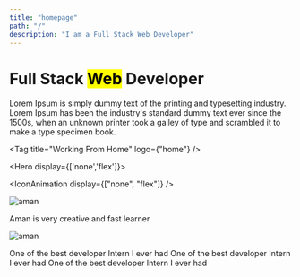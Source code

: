 ```yaml
---
title: "homepage"
path: "/"
description: "I am a Full Stack Web Developer"
---
```


<Banner bg='white' color='black'>

<Hero h='100vh'>

# Full Stack <mark>Web</mark> Developer

Lorem Ipsum is simply dummy text of the printing and typesetting industry. Lorem Ipsum has been the industry's standard dummy text ever since the 1500s, when an unknown printer took a galley of type and scrambled it to make a type specimen book.

<Tag title="Working From Home" logo={"home"} />

<SocialTab dir="row" iconSize="3xl" />

</Hero>

<Hero display={['none','flex']}>

<IconAnimation display={["none", "flex"]} />

</Hero>

</Banner>

<Banner bg='white' color='black' display='half'>

<Testimonial>

<Box name="Steve Jobs" position="CEO, Apple">

<img src="images/steve.jpg" alt="aman" />

Aman is very creative and fast learner

</Box>

<Box name="Steve Jobs" position="CEO, Apple">

<img src="images/steve.jpg" alt="aman" />

One of the best developer Intern I ever had One of the best developer Intern I ever had One of the best developer Intern I ever had

</Box>

</Testimonial>

</Banner>
